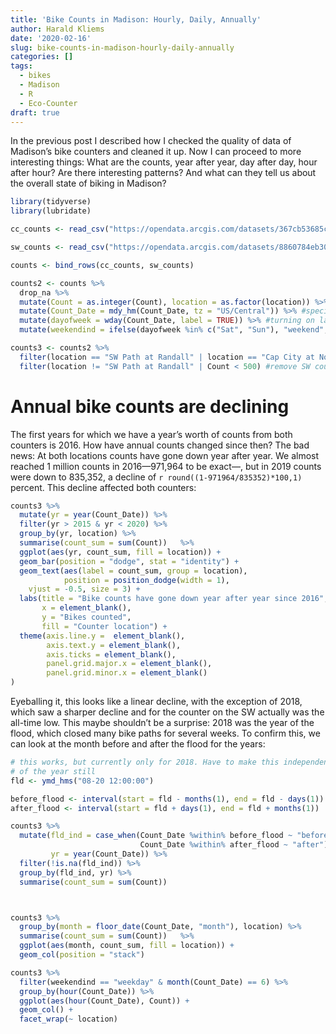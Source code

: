 ```yaml
---
title: 'Bike Counts in Madison: Hourly, Daily, Annually'
author: Harald Kliems
date: '2020-02-16'
slug: bike-counts-in-madison-hourly-daily-annually
categories: []
tags:
  - bikes
  - Madison
  - R
  - Eco-Counter
draft: true
---
```

In the previous post I described how I checked the quality of data of Madison's bike counters and cleaned it up. Now I can proceed to more interesting things: What are the counts, year after year, day after day, hour after hour? Are there interesting patterns? And what can they tell us about the overall state of biking in Madison?


```r
library(tidyverse)
library(lubridate)

cc_counts <- read_csv("https://opendata.arcgis.com/datasets/367cb53685c74628b4975d8f65d20748_0.csv", col_types = "ci-") %>% mutate(location = "Cap City at North Shore")

sw_counts <- read_csv("https://opendata.arcgis.com/datasets/8860784eb30e4a45a6f853b5f81949f2_0.csv", col_types = "ci-") %>% mutate(location = "SW Path at Randall")

counts <- bind_rows(cc_counts, sw_counts)

counts2 <- counts %>% 
  drop_na %>%
  mutate(Count = as.integer(Count), location = as.factor(location)) %>%
  mutate(Count_Date = mdy_hm(Count_Date, tz = "US/Central")) %>% #specifying the time zone will help when merging climate data later
  mutate(dayofweek = wday(Count_Date, label = TRUE)) %>% #turning on labels makes this more intuitive
  mutate(weekendind = ifelse(dayofweek %in% c("Sat", "Sun"), "weekend", "weekday"))

counts3 <- counts2 %>% 
  filter(location == "SW Path at Randall" | location == "Cap City at North Shore" & (Count_Date <= ymd_hms("2019-02-01 03:00:00", tz = "US/Central") | Count_Date >= ymd_hms("2019-03-12 00:00:00", tz = "US/Central"))) %>%  #remove long zero-count run
  filter(location != "SW Path at Randall" | Count < 500) #remove SW counts over 500
```

# Annual bike counts are declining

The first years for which we have a year's worth of counts from both counters is 2016. How have annual counts changed since then? The bad news: At both locations counts have gone down year after year. We almost reached 1 million counts in 2016---971,964 to be exact---, but in 2019 counts were down to 835,352, a decline of `r round((1-971964/835352)*100,1)` percent.  This decline affected both counters:

```r
counts3 %>% 
  mutate(yr = year(Count_Date)) %>% 
  filter(yr > 2015 & yr < 2020) %>% 
  group_by(yr, location) %>% 
  summarise(count_sum = sum(Count))   %>% 
  ggplot(aes(yr, count_sum, fill = location)) +
  geom_bar(position = "dodge", stat = "identity") +
  geom_text(aes(label = count_sum, group = location),
            position = position_dodge(width = 1),
    vjust = -0.5, size = 3) +
  labs(title = "Bike counts have gone down year after year since 2016",
       x = element_blank(),
       y = "Bikes counted",
       fill = "Counter location") +
  theme(axis.line.y =  element_blank(),
        axis.text.y = element_blank(),
        axis.ticks = element_blank(),
        panel.grid.major.x = element_blank(),
        panel.grid.minor.x = element_blank()
)
```

Eyeballing it, this looks like a linear decline, with the exception of 2018, which saw a sharper decline and for the counter on the SW actually was the all-time low. This maybe shouldn't be a surprise: 2018 was the year of the flood, which closed many bike paths for several weeks. To confirm this, we can look at the month before and after the flood for the years:

```r
# this works, but currently only for 2018. Have to make this independent
# of the year still
fld <- ymd_hms("08-20 12:00:00")

before_flood <- interval(start = fld - months(1), end = fld - days(1))
after_flood <- interval(start = fld + days(1), end = fld + months(1))

counts3 %>% 
  mutate(fld_ind = case_when(Count_Date %within% before_flood ~ "before",
                             Count_Date %within% after_flood ~ "after"),
         yr = year(Count_Date)) %>% 
  filter(!is.na(fld_ind)) %>% 
  group_by(fld_ind, yr) %>% 
  summarise(count_sum = sum(Count))




```


```r
counts3 %>% 
  group_by(month = floor_date(Count_Date, "month"), location) %>% 
  summarise(count_sum = sum(Count))   %>% 
  ggplot(aes(month, count_sum, fill = location)) +
  geom_col(position = "stack")
```


```r
counts3 %>% 
  filter(weekendind == "weekday" & month(Count_Date) == 6) %>% 
  group_by(hour(Count_Date)) %>% 
  ggplot(aes(hour(Count_Date), Count)) +
  geom_col() +
  facet_wrap(~ location)
```




